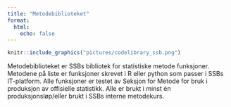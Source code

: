 ```yaml
---
title: "Metodebiblioteket"
format:
  html:
    echo: false
---
```


```r
knitr::include_graphics("pictures/codelibrary_ssb.png")
```

Metodebiblioteket er SSBs bibliotek for statistiske metode funksjoner. Metodene på liste er funksjoner skrevet i R eller python som passer i SSBs IT-platform. Alle funksjoner er testet av Seksjon for Metode for bruk i produksjon av offisielle statistikk. Alle er brukt i minst én produksjonsløp/eller brukt i SSBs interne metodekurs. 

